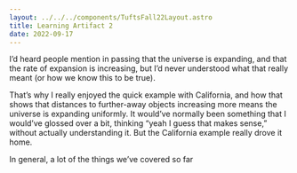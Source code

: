 ```yaml
---
layout: ../../../components/TuftsFall22Layout.astro
title: Learning Artifact 2
date: 2022-09-17
---
```


I’d heard people mention in passing that the universe is expanding, and that the rate of expansion is increasing, but I’d never understood what that really meant (or how we know this to be true). 

That’s why I really enjoyed the quick example with California, and how that shows that distances to further-away objects increasing more means the universe is expanding uniformly. It would’ve normally been something that I would’ve glossed over a bit, thinking “yeah I guess that makes sense,” without actually understanding it. But the California example really drove it home. 

In general, a lot of the things we’ve covered so far 
